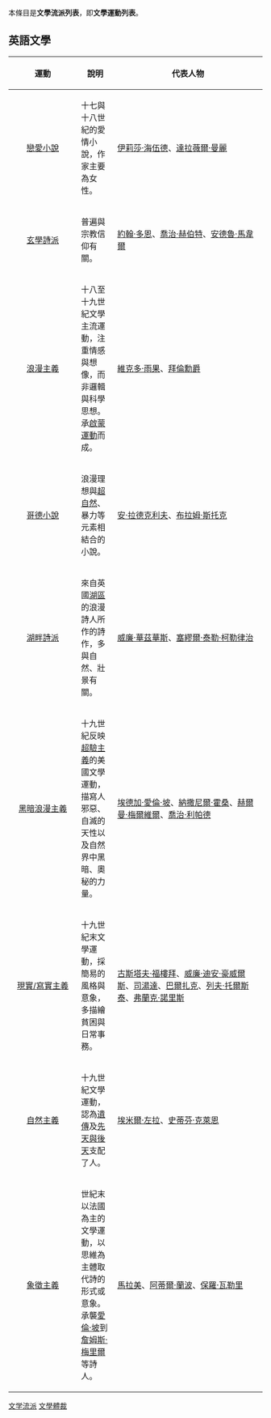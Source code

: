 本條目是'''文學流派列表'''，即'''文學運動列表'''。

== 英語文學 ==
{| class="wikitable" width="98%"
!width="120px"| 運動 !! 說明 !!width="280px"| 代表人物
|-
|align="center"| [[戀愛小說|戀愛小說]] || 十七與十八世紀的愛情小說，作家主要為女性。 || [[伊莉莎·海伍德|伊莉莎·海伍德]]、[[達拉薇爾·曼麗|達拉薇爾·曼麗]]
|-
|align="center"| [[玄學詩人|玄學詩派]] || 普遍與宗教信仰有關。 || [[約翰·多恩|約翰·多恩]]、[[喬治·赫伯特|喬治·赫伯特]]、[[安德魯·馬韋爾|安德魯·馬韋爾]]
|-
|align="center"| [[浪漫主義|浪漫主義]] || 十八至十九世紀文學主流運動，注重情感與想像，而非邏輯與科學思想。承[[啟蒙時代|啟蒙運動]]而成。 || [[維克多·雨果|維克多·雨果]]、[[喬治·戈登·拜倫|拜倫勳爵]]
|-
|align="center"| [[哥德小說|哥德小說]] || 浪漫理想與[[超自然|超自然]]、暴力等元素相結合的小說。 || [[安·拉德克利夫|安·拉德克利夫]]、[[布拉姆·斯托克|布拉姆·斯托克]]
|-
|align="center"| [[湖畔詩派|湖畔詩派]] || 來自英國[[湖區|湖區]]的浪漫詩人所作的詩作，多與自然、壯景有關。 || [[威廉·華茲華斯|威廉·華茲華斯]]、[[塞繆爾·泰勒·柯勒律治|塞繆爾·泰勒·柯勒律治]]
|-
|align="center"| [[黑暗浪漫主義|黑暗浪漫主義]] || 十九世紀反映[[超驗主義|超驗主義]]的美國文學運動，描寫人邪惡、自滅的天性以及自然界中黑暗、奧秘的力量。 || [[埃德加·愛倫·坡|埃德加·愛倫·坡]]、[[納撒尼爾·霍桑|納撒尼爾·霍桑]]、[[赫爾曼·梅爾維爾|赫爾曼·梅爾維爾]]、[[喬治·利帕德|喬治·利帕德]]
|-
|align="center"| [[現實主義文學|現實/寫實主義]] || 十九世紀末文學運動，採簡易的風格與意象，多描繪貧困與日常事務。 || [[古斯塔夫·福樓拜|古斯塔夫·福樓拜]]、[[威廉·迪安·豪威爾斯|威廉·迪安·豪威爾斯]]、[[司湯達|司湯達]]、[[巴爾扎克|巴爾扎克]]、[[列夫·托爾斯泰|列夫·托爾斯泰]]、[[弗蘭克·諾里斯|弗蘭克·諾里斯]]
|-
|align="center"| [[自然主義文學|自然主義]] || 十九世紀文學運動，認為[[遺傳|遺傳]]及[[先天與後天|先天與後天]]支配了人。 || [[埃米爾·左拉|埃米爾·左拉]]、[[史蒂芬·克萊恩|史蒂芬·克萊恩]]
|-
|align="center"| [[象徵主義文學|象徵主義]] || 世紀末以法國為主的文學運動，以思維為主體取代詩的形式或意象。承襲[[愛倫·坡|愛倫·坡]]到[[詹姆斯·梅里爾|詹姆斯·梅里爾]]等詩人。 || [[馬拉美|馬拉美]]、[[阿蒂爾·蘭波|阿蒂爾·蘭波]]、[[保羅·瓦勒里|保羅·瓦勒里]]
|}

[[Category:文学流派|]]
[[Category:文學體裁|]]